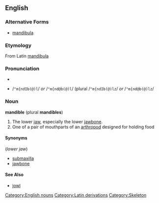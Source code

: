 {{wikipedia}}
==English==
===Alternative Forms===
* [[mandibula]]

===Etymology===
From Latin [[mandibula]]

===Pronunciation===
*{{IPA|/ˈmændɪb(ə)l/ ''or'' /ˈmændəb(ə)l/ (plural /ˈmændɪb(ə)lz/ ''or'' /ˈmændəb(ə)lz/)}}
*{{SAMPA}} /<tt>"m{ndIb(@)l</tt>/ ''or'' /<tt>"m{nd@b(@)l</tt>/ (plural /<tt>"m{ndIb(@)lz</tt>/ ''or'' /<tt>"m{nd@b(@)lz</tt>/

===Noun===
'''mandible''' (plural '''mandibles''')
# The lower [[jaw]], especially the lower [[jawbone]].
# One of a pair of mouthparts of an [[arthropod]] designed for holding food

====Synonyms====
(''lower jaw'')
* [[submaxilla]]
* [[jawbone]]

====See Also====
* [[jowl]]

[[Category:English nouns]]
[[Category:Latin derivations]]
[[Category:Skeleton]]